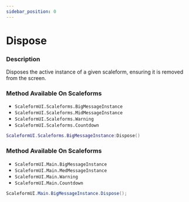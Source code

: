 ```yaml
---
sidebar_position: 0
---
```


# Dispose



### Description

Disposes the active instance of a given scaleform, ensuring it is removed from the screen.

<Tabs>
<TabItem value="lua" label="Lua">

### Method Available On Scaleforms

- `ScaleformUI.Scaleforms.BigMessageInstance`
- `ScaleformUI.Scaleforms.MidMessageInstance`
- `ScaleformUI.Scaleforms.Warning`
- `ScaleformUI.Scaleforms.Countdown`

```lua
ScaleformUI.Scaleforms.BigMessageInstance:Dispose()
```
</TabItem>

<TabItem value="csharp" label="C#">

### Method Available On Scaleforms

- `ScaleformUI.Main.BigMessageInstance`
- `ScaleformUI.Main.MedMessageInstance`
- `ScaleformUI.Main.Warning`
- `ScaleformUI.Main.Countdown`

```csharp
ScaleformUI.Main.BigMessageInstance.Dispose();
```
</TabItem>
</Tabs>